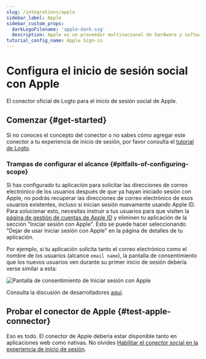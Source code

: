 ```yaml
---
slug: /integrations/apple
sidebar_label: Apple
sidebar_custom_props:
  darkLogoFilename: 'apple-dark.svg'
  description: Apple es un proveedor multinacional de hardware y software de alta gama.
tutorial_config_name: Apple Sign-in
---
```




# Configura el inicio de sesión social con Apple

El conector oficial de Logto para el inicio de sesión social de Apple.

<GuideTip />

## Comenzar \{#get-started}

Si no conoces el concepto del conector o no sabes cómo agregar este conector a tu experiencia de inicio de sesión, por favor consulta el [tutorial de Logto](/connectors/social-connectors).

<Integration />

### Trampas de configurar el alcance \{#pitfalls-of-configuring-scope}

Si has configurado tu aplicación para solicitar las direcciones de correo electrónico de los usuarios después de que ya hayan iniciado sesión con Apple, no podrás recuperar las direcciones de correo electrónico de esos usuarios existentes, incluso si inician sesión nuevamente usando Apple ID. Para solucionar esto, necesitas instruir a tus usuarios para que visiten la [página de gestión de cuentas de Apple ID](https://appleid.apple.com/account/manage) y eliminen tu aplicación de la sección "Iniciar sesión con Apple". Esto se puede hacer seleccionando "Dejar de usar Iniciar sesión con Apple" en la página de detalles de tu aplicación.

Por ejemplo, si tu aplicación solicita tanto el correo electrónico como el nombre de los usuarios (alcance `email name`), la pantalla de consentimiento que los nuevos usuarios ven durante su primer inicio de sesión debería verse similar a esta:

![Pantalla de consentimiento de Iniciar sesión con Apple](./assets/sign-in-with-apple-consent-screen.png)

Consulta la discusión de desarrolladores [aquí](https://forums.developer.apple.com/forums/thread/132223).

## Probar el conector de Apple \{#test-apple-connector}

Eso es todo. El conector de Apple debería estar disponible tanto en aplicaciones web como nativas. No olvides [Habilitar el conector social en la experiencia de inicio de sesión](/connectors/social-connectors/#enable-social-sign-in).
